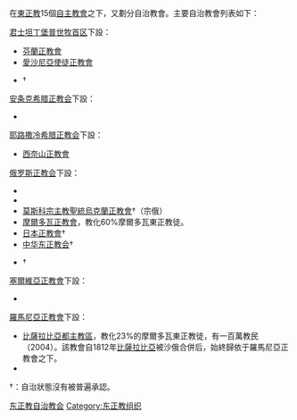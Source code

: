 {{Unreferenced|time=2018-01-12T02:34:37+00:00}}
在[[東正教|東正教]]15個[[自主教會|自主教會]]之下，又劃分自治教會。主要自治教會列表如下：

[[君士坦丁堡普世牧首区|君士坦丁堡普世牧首区]]下設：
*[[芬蘭正教會|芬蘭正教會]]
*[[愛沙尼亞使徒正教會|愛沙尼亞使徒正教會]]
*{{link-en|西歐俄羅斯正教總教區|Archdiocese of Russian Orthodox churches in Western Europe}}†

[[安条克希腊正教会|安条克希腊正教会]]下設：
*{{link-en|安條克正統基督教北美洲總教區|Antiochian Orthodox Christian Archdiocese of North America}}

[[耶路撒冷希腊正教会|耶路撒冷希腊正教会]]下設：
*[[西奈山正教會|西奈山正教會]]

[[俄罗斯正教会|俄罗斯正教会]]下設：
*{{link-en|白俄羅斯正教會|Belarusian Orthodox Church}}
*{{link-en|拉脫維亞正教會|Latvian Orthodox Church}}
*[[烏克蘭正教會_(莫斯科宗主教聖統)|莫斯科宗主教聖統烏克蘭正教會]]†（宗俄）
*[[摩爾多瓦正教會|摩爾多瓦正教會]]，教化60%摩爾多瓦東正教徒。
*[[日本正教會|日本正教會]]†
*[[中华东正教会|中华东正教会]]†
*{{link-en|海外俄羅斯正教會|Russian Orthodox Church Outside Russia}}†

[[塞爾維亞正教會|塞爾維亞正教會]]下設：
*{{link-en|馬其頓正教會|Orthodox Ohrid Archbishopric}}

[[羅馬尼亞正教會|羅馬尼亞正教會]]下設：
*[[比薩拉比亞都主教區|比薩拉比亞都主教區]]，教化23%的摩爾多瓦東正教徒，有一百萬教民（2004）。該教會自1812年[[比薩拉比亞|比薩拉比亞]]被沙俄合併后，始終歸依于羅馬尼亞正教會之下。
*{{link-en|羅馬尼亞正教會美洲都主教區|Romanian Orthodox Metropolia of the Americas}}


†：自治狀態沒有被普遍承認。

[[Category:东正教自治教会|]]
[[Category:东正教组织|Category:东正教组织]]
